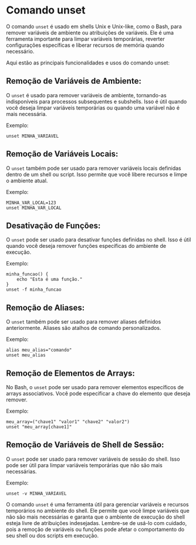 # Comando unset

O comando `unset` é usado em shells Unix e Unix-like, como o Bash, para remover variáveis de ambiente ou atribuições de variáveis. Ele é uma ferramenta importante para limpar variáveis temporárias, reverter configurações específicas e liberar recursos de memória quando necessário.

Aqui estão as principais funcionalidades e usos do comando unset:

## Remoção de Variáveis de Ambiente:

O `unset` é usado para remover variáveis de ambiente, tornando-as indisponíveis para processos subsequentes e subshells. Isso é útil quando você deseja limpar variáveis temporárias ou quando uma variável não é mais necessária.

Exemplo:

`unset MINHA_VARIAVEL`

## Remoção de Variáveis Locais:

O `unset` também pode ser usado para remover variáveis locais definidas dentro de um shell ou script. Isso permite que você libere recursos e limpe o ambiente atual.

Exemplo:

```
MINHA_VAR_LOCAL=123
unset MINHA_VAR_LOCAL
```

## Desativação de Funções:

O `unset` pode ser usado para desativar funções definidas no shell. Isso é útil quando você deseja remover funções específicas do ambiente de execução.

Exemplo:

```
minha_funcao() {
    echo "Esta é uma função."
}
unset -f minha_funcao
```

## Remoção de Aliases:

O `unset` também pode ser usado para remover aliases definidos anteriormente. Aliases são atalhos de comando personalizados.

Exemplo:

```
alias meu_alias="comando"
unset meu_alias
```

## Remoção de Elementos de Arrays:

No Bash, o `unset` pode ser usado para remover elementos específicos de arrays associativos. Você pode especificar a chave do elemento que deseja remover.

Exemplo:

```
meu_array=("chave1" "valor1" "chave2" "valor2")
unset "meu_array[chave1]"
```

## Remoção de Variáveis de Shell de Sessão:

O `unset` pode ser usado para remover variáveis de sessão do shell. Isso pode ser útil para limpar variáveis temporárias que não são mais necessárias.

Exemplo:

`unset -v MINHA_VARIAVEL`

O comando `unset` é uma ferramenta útil para gerenciar variáveis e recursos temporários no ambiente do shell. Ele permite que você limpe variáveis que não são mais necessárias e garanta que o ambiente de execução do shell esteja livre de atribuições indesejadas. Lembre-se de usá-lo com cuidado, pois a remoção de variáveis ou funções pode afetar o comportamento do seu shell ou dos scripts em execução.